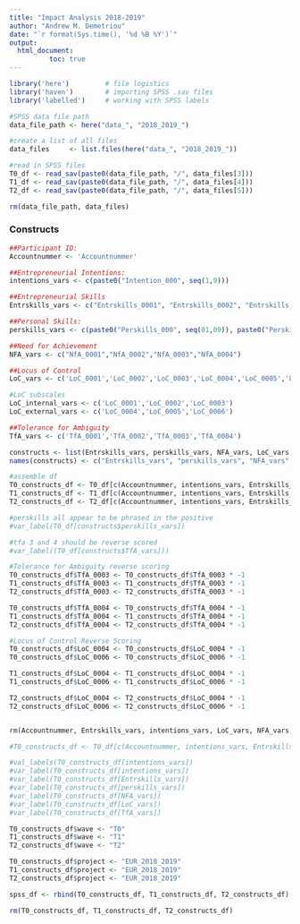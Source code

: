 ```yaml
---
title: "Impact Analysis 2018-2019"
author: "Andrew M. Demetriou"
date: "`r format(Sys.time(), '%d %B %Y')`"
output: 
  html_document:
          toc: true
---
```


```r
library('here')         # file logistics
library('haven')        # importing SPSS .sav files
library('labelled')     # working with SPSS labels
```

```r
#SPSS data file path
data_file_path <- here("data_", "2018_2019_")

#create a list of all files
data_files     <- list.files(here("data_", "2018_2019_"))

#read in SPSS files
T0_df <- read_sav(paste0(data_file_path, "/", data_files[3]))
T1_df <- read_sav(paste0(data_file_path, "/", data_files[4]))
T2_df <- read_sav(paste0(data_file_path, "/", data_files[5]))

rm(data_file_path, data_files)
```

### Constructs

```r
##Participant ID:
Accountnummer <- 'Accountnummer'

##Entrepreneurial Intentions:
intentions_vars <- c(paste0("Intention_000", seq(1,9)))

##Entrepreneurial Skills 
Entrskills_vars <- c("Entrskills_0001", "Entrskills_0002", "Entrskills_0003", "Entrskills_0004", "Entrskills_0005", "Entrskills_0006", "Entrskills_0007")

##Personal Skills:
perskills_vars <- c(paste0("Perskills_000", seq(01,09)), paste0("Perskills_00", seq(10,17)))

##Need for Achievement
NFA_vars <- c("NfA_0001","NfA_0002","NfA_0003","NfA_0004")

##Locus of Control
LoC_vars <- c('LoC_0001','LoC_0002','LoC_0003','LoC_0004','LoC_0005','LoC_0006')

#LoC subscales
LoC_internal_vars <- c('LoC_0001','LoC_0002','LoC_0003')
LoC_external_vars <- c('LoC_0004','LoC_0005','LoC_0006')

##Tolerance for Ambiguity
TfA_vars <- c('TfA_0001','TfA_0002','TfA_0003','TfA_0004')

constructs <- list(Entrskills_vars, perskills_vars, NFA_vars, LoC_vars, LoC_internal_vars, LoC_external_vars, TfA_vars)
names(constructs) <- c("Entrskills_vars", "perskills_vars", "NFA_vars", "LoC_vars", "LoC_internal_vars", "LoC_external_vars", "TfA_vars")

#assemble df
T0_constructs_df <- T0_df[c(Accountnummer, intentions_vars, Entrskills_vars, perskills_vars, NFA_vars, LoC_vars,TfA_vars)]
T1_constructs_df <- T1_df[c(Accountnummer, intentions_vars, Entrskills_vars, perskills_vars, NFA_vars, LoC_vars, TfA_vars)]
T2_constructs_df <- T2_df[c(Accountnummer, intentions_vars, Entrskills_vars, perskills_vars, NFA_vars, LoC_vars, TfA_vars)]

#perskills all appear to be phrased in the positive
#var_label(T0_df[constructs$perskills_vars])

#tfa 3 and 4 should be reverse scored
#var_label((T0_df[constructs$TfA_vars]))

#Tolerance for Ambiguity reverse scoring
T0_constructs_df$TfA_0003 <- T0_constructs_df$TfA_0003 * -1
T1_constructs_df$TfA_0003 <- T1_constructs_df$TfA_0003 * -1
T2_constructs_df$TfA_0003 <- T2_constructs_df$TfA_0003 * -1

T0_constructs_df$TfA_0004 <- T0_constructs_df$TfA_0004 * -1
T1_constructs_df$TfA_0004 <- T1_constructs_df$TfA_0004 * -1
T2_constructs_df$TfA_0004 <- T2_constructs_df$TfA_0004 * -1

#Locus of Control Reverse Scoring
T0_constructs_df$LoC_0004 <- T0_constructs_df$LoC_0004 * -1
T0_constructs_df$LoC_0006 <- T0_constructs_df$LoC_0006 * -1

T1_constructs_df$LoC_0004 <- T1_constructs_df$LoC_0004 * -1
T1_constructs_df$LoC_0006 <- T1_constructs_df$LoC_0006 * -1

T2_constructs_df$LoC_0004 <- T2_constructs_df$LoC_0004 * -1
T2_constructs_df$LoC_0006 <- T2_constructs_df$LoC_0006 * -1


rm(Accountnummer, Entrskills_vars, intentions_vars, LoC_vars, NFA_vars, LoC_internal_vars, LoC_external_vars, perskills_vars, TfA_vars, T0_df, T1_df, T2_df)
```

```r
#T0_constructs_df <- T0_df[c(Accountnummer, intentions_vars, Entrskills_vars, perskills_vars, NFA_vars, LoC_vars,TfA_vars)]

#val_labels(T0_constructs_df[intentions_vars])
#var_label(T0_constructs_df[intentions_vars])
#var_label(T0_constructs_df[Entrskills_vars])
#var_label(T0_constructs_df[perskills_vars])
#var_label(T0_constructs_df[NFA_vars])
#var_label(T0_constructs_df[LoC_vars])
#var_label(T0_constructs_df[TfA_vars])
```


```r
T0_constructs_df$wave <- "T0"
T1_constructs_df$wave <- "T1"
T2_constructs_df$wave <- "T2"

T0_constructs_df$project <- "EUR_2018_2019"
T1_constructs_df$project <- "EUR_2018_2019"
T2_constructs_df$project <- "EUR_2018_2019"

spss_df <- rbind(T0_constructs_df, T1_constructs_df, T2_constructs_df)

rm(T0_constructs_df, T1_constructs_df, T2_constructs_df)
```

